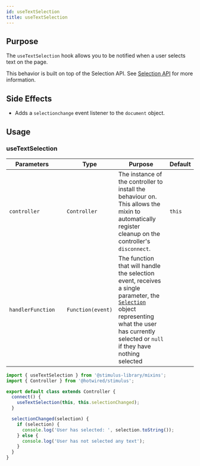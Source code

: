---
id: useTextSelection
title: useTextSelection
---

## Purpose

The `useTextSelection` hook allows you to be notified when a user selects text on the page.


This behavior is built on top of the Selection API. See [Selection API](https://developer.mozilla.org/en-US/docs/Web/API/Selection_API) for more information.

## Side Effects

- Adds a `selectionchange` event listener to the `document` object.

## Usage


### useTextSelection

| Parameters        |                       | Type              | Purpose                                                                                                                                                                                                                                                        | Default |
|-------------------|-----------------------|-------------------|----------------------------------------------------------------------------------------------------------------------------------------------------------------------------------------------------------------------------------------------------------------|---------|
| `controller`      |                       | `Controller`      | The instance of the controller to install the behaviour on. This allows the mixin to automatically register cleanup on the controller's `disconnect`.                                                                                                          | `this`  |
| `handlerFunction` |                       | `Function(event)` | The function that will handle the selection event, receives a single parameter, the [`Selection`](https://developer.mozilla.org/en-US/docs/Web/API/Selection) object representing what the user has currently selected or `null` if they have nothing selected |         |


```javascript
import { useTextSelection } from '@stimulus-library/mixins';
import { Controller } from '@hotwired/stimulus';

export default class extends Controller {
  connect() {
    useTextSelection(this, this.selectionChanged);
  }

  selectionChanged(selection) {
    if (selection) {
      console.log('User has selected: ', selection.toString());
    } else {
      console.log('User has not selected any text');
    }
  }
}

```

